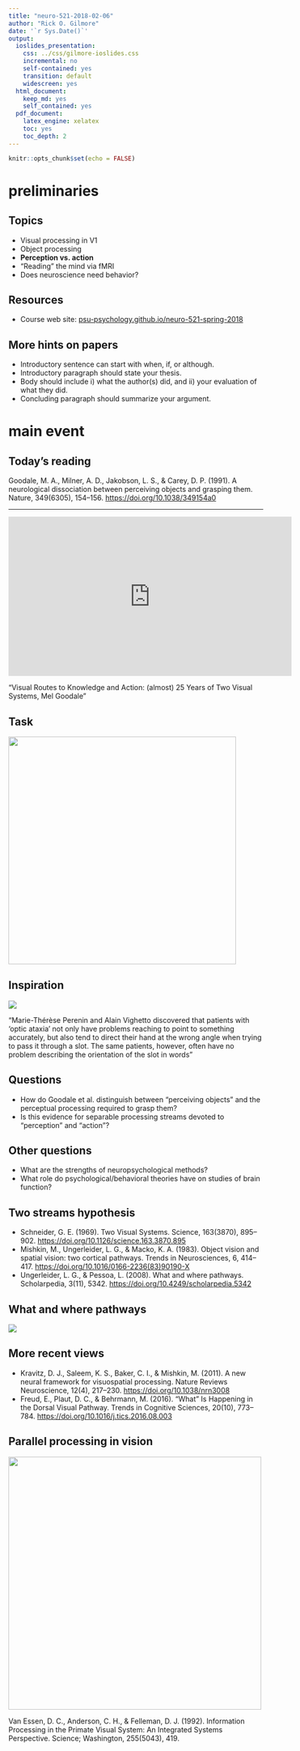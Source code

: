 ```yaml
---
title: "neuro-521-2018-02-06"
author: "Rick O. Gilmore"
date: '`r Sys.Date()`'
output:
  ioslides_presentation:
    css: ../css/gilmore-ioslides.css
    incremental: no
    self-contained: yes
    transition: default
    widescreen: yes
  html_document:
    keep_md: yes
    self_contained: yes
  pdf_document:
    latex_engine: xelatex
    toc: yes
    toc_depth: 2
---
```


```r
knitr::opts_chunk$set(echo = FALSE)
```

# preliminaries

## Topics

- Visual processing in V1
- Object processing
- **Perception vs. action**
- "Reading" the mind via fMRI
- Does neuroscience need behavior?

## Resources

- Course web site: [psu-psychology.github.io/neuro-521-spring-2018](https://psu-psychology.github.io/neuro-521-spring-2018/schedule.html)

## More hints on papers

- Introductory sentence can start with when, if, or although.
- Introductory paragraph should state your thesis.
- Body should include i) what the author(s) did, and ii) your evaluation of what they did.
- Concluding paragraph should summarize your argument.

# main event

## Today's reading

Goodale, M. A., Milner, A. D., Jakobson, L. S., & Carey, D. P. (1991). A neurological dissociation between perceiving objects and grasping them. Nature, 349(6305), 154–156. <https://doi.org/10.1038/349154a0>

---

<iframe width="560" height="315" src="https://www.youtube.com/embed/Te4xmwI1Y_k" frameborder="0" allowfullscreen></iframe>

"Visual Routes to Knowledge and Action: (almost) 25 Years of Two Visual Systems, Mel Goodale"

## Task

<div class="centered">
<a href="http://jn.physiology.org/content/99/4/1653">
<img src="img/posting-task.jpg" height=450px>
</a>
</div>

## Inspiration

<div class="centered">
<a href="http://www.cse.iitk.ac.in/users/amit/books/goodale-2004-sight-unseen-exploration.html">
<img src="http://www.cse.iitk.ac.in/users/amit/books/img/goodale_wrong-hand-orientation-in-optic-ataxia.jpg">
</a>
</div>

<div class="notes">
"Marie-Thérèse Perenin and Alain Vighetto discovered that patients with 'optic ataxia' not only have problems reaching to point to something accurately, but also tend to direct their hand at the wrong angle when trying to pass it through a slot. The same patients, however, often have no problem describing the orientation of the slot in words"
</div>

## Questions

- How do Goodale et al. distinguish between "perceiving objects" and the perceptual processing required to grasp them? 
- Is this evidence for separable processing streams devoted to "perception" and "action"?

## Other questions

- What are the strengths of neuropsychological methods?
- What role do psychological/behavioral theories have on studies of brain function?

## Two streams hypothesis

- Schneider, G. E. (1969). Two Visual Systems. Science, 163(3870), 895–902. <https://doi.org/10.1126/science.163.3870.895>
- Mishkin, M., Ungerleider, L. G., & Macko, K. A. (1983). Object vision and spatial vision: two cortical pathways. Trends in Neurosciences, 6, 414–417. <https://doi.org/10.1016/0166-2236(83)90190-X>
- Ungerleider, L. G., & Pessoa, L. (2008). What and where pathways. Scholarpedia, 3(11), 5342. <https://doi.org/10.4249/scholarpedia.5342>

## What and where pathways {.smaller} 

<div class="centered">
<a href="https://doi.org/10.4249/scholarpedia.5342">
<img src="http://www.scholarpedia.org/w/images/thumb/6/66/Fig2_what_and_where_pathways.png/600px-Fig2_what_and_where_pathways.png"/>
</a>

## More recent views

- Kravitz, D. J., Saleem, K. S., Baker, C. I., & Mishkin, M. (2011). A new neural framework for visuospatial processing. Nature Reviews Neuroscience, 12(4), 217–230. <https://doi.org/10.1038/nrn3008>
- Freud, E., Plaut, D. C., & Behrmann, M. (2016). “What” Is Happening in the Dorsal Visual Pathway. Trends in Cognitive Sciences, 20(10), 773–784.    <https://doi.org/10.1016/j.tics.2016.08.003>

## Parallel processing in vision {.smaller}

<a href="http://webvision.med.utah.edu/book/part-ix-psychophysics-of-vision/the-primary-visual-cortex/">
<div class="centered">
<img src="http://webvision.med.utah.edu/imageswv/Visual-Cortex1.jpg" height=500px>
</a>
</div>

Van Essen, D. C., Anderson, C. H., & Felleman, D. J. (1992). Information Processing in the Primate Visual System: An Integrated Systems Perspective. Science; Washington, 255(5043), 419.

